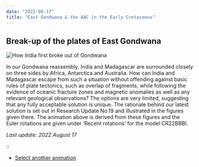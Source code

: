 ```yaml
---
date: "2022-08-17"
title: "East Gondwana & the AAC in the Early Cretaceous"
---
```


## Break-up of the plates of East Gondwana

![How India first broke out of Gondwana](http://www.reeves.nl/upload/ego-3-gifmaker.gif)

In our Gondwana reassembly, India and Madagascar are surrounded closely on three sides by Africa, Antarctica and Australia.  How can India and Madagascar escape from such a situation without offending against basic rules of plate tectonics, such as overlap of fragments, while following the evidence of oceanic fracture zones and magnetic anomalies as well as any relevant geological observations?  The options are very limited, suggesting that any fully acceptable solution is unique.  The rationale behind our latest solution is set out in Research Update No.19 and illustrated in the figures given there. The animation above is derived from these figures and the Euler rotations are given under ‘Recent rotations’ for the model CR22BBBI.

*Last update: 2022 August 17*

::

* [Select another animation](../animations)

